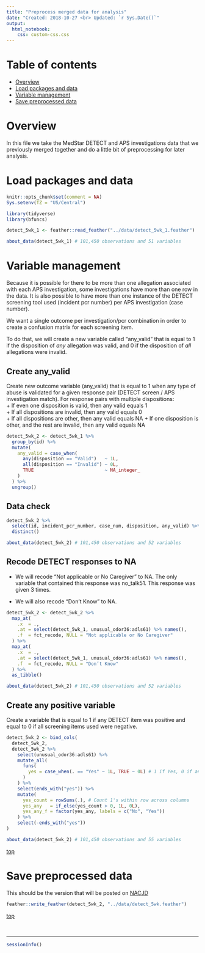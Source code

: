 ```yaml
---
title: "Preprocess merged data for analysis"
date: "Created: 2018-10-27 <br> Updated: `r Sys.Date()`"
output: 
  html_notebook:
    css: custom-css.css
---
```


# Table of contents

* [Overview](#overview) 
* [Load packages and data](#load)   
* [Variable management](#var-manage)    
* [Save preprocessed data](#save)    

# Overview

In this file we take the MedStar DETECT and APS investigations data that we previously merged together and do a little bit of preprocessing for later analysis.


# Load packages and data {#load}

```r
knitr::opts_chunk$set(comment = NA)
Sys.setenv(TZ = "US/Central")
```

```r
library(tidyverse)
library(bfuncs)
```

```r
detect_5wk_1 <- feather::read_feather("../data/detect_5wk_1.feather")
```

```r
about_data(detect_5wk_1) # 101,450 observations and 51 variables
```










# Variable management {#var-manage}

Because it is possible for there to be more than one allegation associated with each APS investigation, some investigations have more than one row in the data. It is also possible to have more than one instance of the DETECT screening tool used (incident pcr number) per APS investigation (case number).

We want a single outcome per investigation/pcr combination in order to create a confusion matrix for each screening item.

To do that, we will create a new variable called "any_valid" that is equal to 1 if the disposition of _any_ allegation was valid, and 0 if the disposition of _all_ allegations were invalid. 

## Create any_valid

Create new outcome variable (any_valid) that is equal to 1 when any type of abuse is validated for a given response pair (DETECT screen / APS investigation match). For response pairs with multiple dispositions:   
  + If even one disposition is valid, then any valid equals 1   
  + If all dispositions are invalid, then any valid equals 0   
  + If all dispositions are other, then any valid equals NA
  + If one disposition is other, and the rest are invalid, then any valid equals NA
  
```r
detect_5wk_2 <- detect_5wk_1 %>%
  group_by(id) %>% 
  mutate(
    any_valid = case_when(
      any(disposition == "Valid")   ~ 1L,
      all(disposition == "Invalid") ~ 0L,
      TRUE                          ~ NA_integer_
    ) 
  ) %>% 
  ungroup()
```

## Data check

```r
detect_5wk_2 %>% 
  select(id, incident_pcr_number, case_num, disposition, any_valid) %>% 
  distinct()
```

```r
about_data(detect_5wk_2) # 101,450 observations and 52 variables
```


## Recode DETECT responses to NA

* We will recode "Not applicable or No Caregiver" to NA. The only variable that contained this response was no_talk51. This response was given 3 times.

* We will also recode "Don’t Know" to NA.

```r
detect_5wk_2 <- detect_5wk_2 %>% 
  map_at(
    .x  = .,
    .at = select(detect_5wk_1, unusual_odor36:adls61) %>% names(),
    .f  = fct_recode, NULL = "Not applicable or No Caregiver"
  ) %>% 
  map_at(
    .x  = .,
    .at = select(detect_5wk_1, unusual_odor36:adls61) %>% names(),
    .f  = fct_recode, NULL = "Don’t Know"
  ) %>% 
  as_tibble()
```

```r
about_data(detect_5wk_2) # 101,450 observations and 52 variables
```


## Create any positive variable

Create a variable that is equal to 1 if any DETECT item was positive and equal to 0 if all screening items used were negative.

```r
detect_5wk_2 <- bind_cols(
  detect_5wk_2,
  detect_5wk_2 %>% 
    select(unusual_odor36:adls61) %>% 
    mutate_all(
      funs(
        yes = case_when(. == "Yes" ~ 1L, TRUE ~ 0L) # 1 if Yes, 0 if anything else - including NA
      )
    ) %>% 
    select(ends_with("yes")) %>% 
    mutate(
      yes_count = rowSums(.), # Count 1's within row across columns
      yes_any   = if_else(yes_count > 0, 1L, 0L),
      yes_any_f = factor(yes_any, labels = c("No", "Yes"))
    ) %>% 
    select(-ends_with("yes"))
)
```

```r
about_data(detect_5wk_2) # 101,450 observations and 55 variables
```


[top](#top)










# Save preprocessed data {#save}

This should be the version that will be posted on [NACJD]( https://www.icpsr.umich.edu/icpsrweb/content/NACJD/index.html)

```r
feather::write_feather(detect_5wk_2, "../data/detect_5wk.feather")
```

[top](#top)

&nbsp;

-------------------------------------------------------------------------------

```r
sessionInfo()
```
